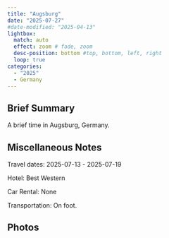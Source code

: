 ```yaml
---
title: "Augsburg"
date: "2025-07-27"
#date-modified: "2025-04-13"
lightbox:
  match: auto
  effect: zoom # fade, zoom
  desc-position: bottom #top, bottom, left, right
  loop: true
categories:
  - "2025"
  - Germany
---
```


## Brief Summary

A brief time in Augsburg, Germany.

## Miscellaneous Notes

Travel dates: 2025-07-13 - 2025-07-19

Hotel: Best Western

Car Rental: None

Transportation: On foot.

## Photos
